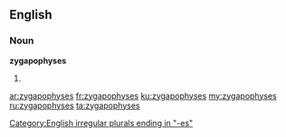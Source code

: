 ==English==

===Noun===
'''zygapophyses'''

# {{plural of|zygapophysis}}

[[Category:English irregular plurals ending in "-es"]]

[[ar:zygapophyses]]
[[fr:zygapophyses]]
[[ku:zygapophyses]]
[[my:zygapophyses]]
[[ru:zygapophyses]]
[[ta:zygapophyses]]